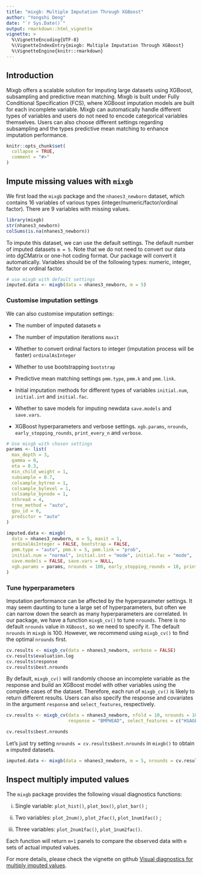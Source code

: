 ```yaml
---
title: "mixgb: Multiple Imputation Through XGBoost"
author: "Yongshi Deng"
date: "`r Sys.Date()`"
output: rmarkdown::html_vignette
vignette: >
  %\VignetteEncoding{UTF-8}
  %\VignetteIndexEntry{mixgb: Multiple Imputation Through XGBoost}
  %\VignetteEngine{knitr::rmarkdown}
---
```

## Introduction

Mixgb offers a scalable solution for imputing large datasets using
XGBoost, subsampling and predictive mean matching. Mixgb is built
under Fully Conditional Specification (FCS), where XGBoost imputation
models are built for each incomplete variable. Mixgb can automatically
handle different types of variables and users do not need to encode
categorical variables themselves. Users can also choose different
settings regarding subsampling and the types predictive mean matching
to enhance imputation performance.

```r
knitr::opts_chunk$set(
  collapse = TRUE,
  comment = "#>"
)
```

## Impute missing values with `mixgb`

We first load the `mixgb` package and the `nhanes3_newborn` dataset,
which contains 16 variables of various types
(integer/numeric/factor/ordinal factor). There are 9 variables with
missing values.

```r
library(mixgb)
str(nhanes3_newborn)
colSums(is.na(nhanes3_newborn))
```

To impute this dataset, we can use the default settings. The default
number of imputed datasets `m = 5`. Note that we do not need to convert
our data into dgCMatrix or one-hot coding format. Our package will
convert it automatically. Variables should be of the following types:
numeric, integer, factor or ordinal factor.

```r
# use mixgb with default settings
imputed.data <- mixgb(data = nhanes3_newborn, m = 5)
```

### Customise imputation settings

We can also customise imputation settings:

-   The number of imputed datasets `m`

-   The number of imputation iterations `maxit`

-   Whether to convert ordinal factors to integer (imputation process
    will be faster) `ordinalAsInteger`

-   Whether to use bootstrapping `bootstrap`

-   Predictive mean matching settings `pmm.type`, `pmm.k` and
    `pmm.link`.

-   Initial imputation methods for different types of variables
    `initial.num`, `initial.int` and `initial.fac`.

-   Whether to save models for imputing newdata `save.models` and
    `save.vars`.

-   XGBoost hyperparameters and verbose settings. `xgb.params`,
    `nrounds`, `early_stopping_rounds`, `print_every_n` and `verbose`.

```r
# Use mixgb with chosen settings
params <- list(
  max_depth = 3,
  gamma = 0,
  eta = 0.3,
  min_child_weight = 1,
  subsample = 0.7,
  colsample_bytree = 1,
  colsample_bylevel = 1,
  colsample_bynode = 1,
  nthread = 4,
  tree_method = "auto",
  gpu_id = 0,
  predictor = "auto"
)

imputed.data <- mixgb(
  data = nhanes3_newborn, m = 5, maxit = 1,
  ordinalAsInteger = FALSE, bootstrap = FALSE,
  pmm.type = "auto", pmm.k = 5, pmm.link = "prob",
  initial.num = "normal", initial.int = "mode", initial.fac = "mode",
  save.models = FALSE, save.vars = NULL,
  xgb.params = params, nrounds = 100, early_stopping_rounds = 10, print_every_n = 10L, verbose = 0
)
```

### Tune hyperparameters

Imputation performance can be affected by the hyperparameter settings.
It may seem daunting to tune a large set of hyperparameters, but often
we can narrow down the search as many hyperparameters are correlated. In
our package, we have a function `mixgb_cv()` to tune `nrounds`. There is
no default `nrounds` value in `XGBoost,` so we need to specify it. The
default `nrounds` in `mixgb` is 100. However, we recommend using
`mixgb_cv()` to find the optimal `nrounds` first.

```r
cv.results <- mixgb_cv(data = nhanes3_newborn, verbose = FALSE)
cv.results$evaluation.log
cv.results$response
cv.results$best.nrounds
```

By default, `mixgb_cv()` will randomly choose an incomplete variable as
the response and build an XGBoost model with other variables using the
complete cases of the dataset. Therefore, each run of `mixgb_cv()` is
likely to return different results. Users can also specify the response
and covariates in the argument `response` and `select_features`,
respectively.

```r
cv.results <- mixgb_cv(data = nhanes3_newborn, nfold = 10, nrounds = 100, early_stopping_rounds = 1, 
                       response = "BMPHEAD", select_features = c("HSAGEIR", "HSSEX", "DMARETHN", "BMPRECUM",                           "BMPSB1", "BMPSB2", "BMPTR1", "BMPTR2", "BMPWT"), verbose = FALSE)

cv.results$best.nrounds
```

Let's just try setting `nrounds = cv.results$best.nrounds` in `mixgb()` to obtain `m` imputed datasets.

```r
imputed.data <- mixgb(data = nhanes3_newborn, m = 5, nrounds = cv.results$best.nrounds)
```


## Inspect multiply imputed values

The `mixgb` package provides the following visual diagnostics functions:

(i) Single variable: `plot_hist()`, `plot_box()`, `plot_bar()` ;

(ii) Two variables: `plot_2num()`, `plot_2fac()`, `plot_1num1fac()` ;

(iii) Three variables: `plot_2num1fac()`, `plot_1num2fac()`.

Each function will return `m+1` panels to compare the observed data with
`m` sets of actual imputed values.

For more details, please check the vignette on github [Visual diagnostics
for multiply imputed
values](https://agnesdeng.github.io/mixgb/articles/web/Visual-diagnostics.html).
